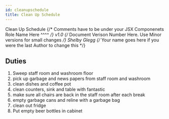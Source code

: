---
id: cleanupschedule
title: Clean Up Schedule
---

<span class="badge badge--primary">Clean Up Schedule</span>
{/* Comments have to be under your JSX Componenets
    Role Name Here ^^^^ */}
<span class="badge badge--secondary">v1.0</span>
{/* Document Verison Number Here. Use Minor versions for small changes */}
<span class="badge badge--success">Shelby Glegg</span>
{/* Your name goes here if you were the last Author to change this */}

## Duties  

1. Sweep staff room and washroom floor 
2. pick up garbage and news papers from staff room and washroom 
3. clean dishes and coffee pot 
4. clean counters, sink and table with fantastic 
5. make sure all chairs are back in the staff room after each break 
6. empty garbage cans and reline with a garbage bag 
7. clean out fridge 
8. Put empty beer bottles in cabinet  
    
